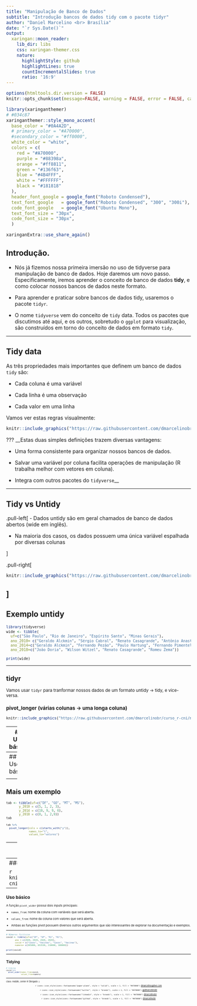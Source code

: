 ```yaml
---
title: "Manipulação de Banco de Dados" 
subtitle: "Introdução bancos de dados tidy com o pacote tidyr"
author: "Daniel Marcelino <br> Brasília"
date: "`r Sys.Date()`"
output:
  xaringan::moon_reader:
    lib_dir: libs
    css: xaringan-themer.css
    nature:
      highlightStyle: github
      highlightLines: true
      countIncrementalSlides: true
      ratio: '16:9'
---
```


```r
options(htmltools.dir.version = FALSE)
knitr::opts_chunk$set(message=FALSE, warning = FALSE, error = FALSE, cache = TRUE)

``` 


```r
library(xaringanthemer)
# #034c87
xaringanthemer::style_mono_accent(
  base_color = "#0A4A2D",
  # primary_color = "#A70000",
  #secondary_color = "#ff0000",
  white_color = "white",
  colors = c(
    red = "#A70000",
    purple = "#88398a",
    orange = "#ff8811",
    green = "#136f63",
    blue = "#4B4FFF",
    white = "#FFFFFF",
    black = "#181818"
  ),
  header_font_google = google_font("Roboto Condensed"),
  text_font_google   = google_font("Roboto Condensed", "300", "300i"),
  code_font_google   = google_font("Ubuntu Mono"),
  text_font_size = "30px",
  code_font_size = "30px",
  )

xaringanExtra::use_share_again()
```



## Introdução.

- Nós já fizemos nossa primeira imersão no uso de tidyverse para manipulação de banco de dados. Hoje daremos um novo passo. Especificamente, iremos aprender o conceito de banco de dados __tidy__, e como colocar nossos bancos de dados neste formato. 

- Para aprender e praticar sobre bancos de dados tidy, usaremos o pacote `tidyr`.

- O nome `tidyverse` vem do conceito de `tidy` data. Todos os pacotes que discutimos até aqui, e os outros, sobretudo o `ggplot` para visualização, são construídos em torno do conceito de dados em formato `tidy`. 

---


## Tidy data

As três propriedades mais importantes que definem um banco de dados `tidy` são:

- Cada coluna é uma variável 

- Cada linha é uma observação

- Cada valor em uma linha

Vamos ver estas regras visualmente:

```r
knitr::include_graphics("https://raw.githubusercontent.com/dmarcelinobr/curso_r-cni/main/slides/figs/tidy-1.png")
```

???
__Estas duas simples definições trazem diversas vantagens:

- Uma forma consistente para organizar nossos bancos de dados. 

- Salvar uma variável por coluna facilita operações de manipulação (R trabalha melhor com vetores em coluna). 

- Integra com outros pacotes do `tidyverse`__


---

## Tidy vs Untidy


.pull-left[
- Dados untidy são em geral chamados de banco de dados abertos (wide em inglês).

- Na maioria dos casos, os dados possuem uma única variável espalhada por diversas colunas

]

.pull-right[

```r
knitr::include_graphics("https://raw.githubusercontent.com/dmarcelinobr/curso_r-cni/main/slides/figs/untidy.png")
```

]
---

## Exemplo untidy

<small>
```r
library(tidyverse)
wide <- tibble(
  uf=c("São Paulo", "Rio de Janeiro", "Espírito Santo", "Minas Gerais"), 
  ano_2010= c("Geraldo Alckmin", "Sérgio Cabral", "Renato Casagrande", "Antônio Anastasia"), 
  ano_2014=c("Geraldo Alckmin", "Fernando Pezão", "Paulo Hartung", "Fernando Pimentel"),
  ano_2018=c("João Doria", "Wilson Witzel", "Renato Casagrande", "Romeu Zema"))

print(wide)
```

---

## tidyr

Vamos usar `tidyr` para tranformar nossos dados de um formato untidy -> tidy, e vice-versa. 

### pivot_longer (várias colunas -> uma longa coluna)

```r
knitr::include_graphics("https://raw.githubusercontent.com/dmarcelinobr/curso_r-cni/main/slides/figs/gather.png")
```


---
## Uso básico

A função `pivot_longer` possui três inputs principais:

- `cols`: as variáveis que você pretende empilhar.
- `names_to`: nome da colunas para a nova variável. 
- `values_to`: nome da coluna para os valores da nova variável. 

<small>
```r
wide %>%
  pivot_longer(cols=c(ano_2010, ano_2014, ano_2018), 
               names_to="governador_ano", 
               values_to="governador")
```


---
## Uso básico

<small>
```r
wide %>%
  pivot_longer(cols=c(ano_2010, ano_2014, ano_2018), 
               names_to="governador_ano", 
               values_to="governador")
```



---


## Mais um exemplo

<small>
```r
tab <- tibble(uf=c("DF", "GO", "MT", "MS"),
       y_2010 = c(5, 1, 2, 3), 
       y_2014 = c(10, 9, 9, 6),
       y_2018 = c(0, 1, 2,9))
tab 
```

<small>
```r
tab %>%
  pivot_longer(cols = c(starts_with("y")), 
               names_to="t", 
               values_to="valores")
```


---
## Resultado 
<small>
```r
tab %>%
  pivot_longer(cols = c(starts_with("y")), 
               names_to="t", 
               values_to="valores")
```


---
### pivot_wider (abrindo uma colunas -> várias)


```r
knitr::include_graphics("https://raw.githubusercontent.com/dmarcelinobr/curso_r-cni/main/slides/figs/spread.png")
```

---

## Uso básico

A função `pivot_wider` possui dois inputs principais:

- `names_from`: nome da coluna com variáveis que será aberta. 
- `values_from`: nome da coluna  com valores que será aberta. 


+ Ambas as funções pivot possuem diversos outros argumentos que são interessantes de explorar na documentação e exemplos. 

---

<small>
```r
# Números fictícios
covid <- tibble(uf=c("SP", "SP", "RJ", "RJ"),
       ano = c(2020, 2020, 2020, 2020), 
       covid = c("Casos", "Vacinas", "Casos", "Vacinas"), 
       numero= c(305000, 653530, 210000, 180000))

print(covid)
```


---

## Tidying
<small>
```r
# tidying
covid %>%
  pivot_wider(names_from=covid, 
              values_from=numero)
```




---
class: middle, center
# Obrigado :)

<center>
`r icons::icon_style(icons::fontawesome("paper-plane", style = "solid"), scale = 1, fill = "#A70000")` [dmarcelino@live.com](mailto:dmarcelino@live.com) 

`r icons::icon_style(icons::fontawesome("twitter", style = "brands"), scale = 1, fill = "#A70000")` [@dmarcelinobr](https://twitter.com/dmarcelinobr) 

`r icons::icon_style(icons::fontawesome("linkedin", style = "brands"), scale = 1, fill = "#A70000")`
[dmarcelinobr](https://www.linkedin.com/in/dmarcelinobr/) 

`r icons::icon_style(icons::fontawesome("github", style = "brands"), scale = 1, fill = "#A70000")`
[dmarcelinobr](http://github.com/dmarcelinobr) 